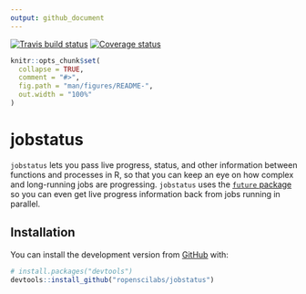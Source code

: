 ```yaml
---
output: github_document
---
```


[![Travis build status](https://travis-ci.org/ropenscilabs/jobstatus.svg?branch=master)](https://travis-ci.org/ropenscilabs/jobstatus)
[![Coverage status](https://codecov.io/gh/ropenscilabs/jobstatus/branch/master/graph/badge.svg)](https://codecov.io/github/ropenscilabs/jobstatus?branch=master)

<!-- README.md is generated from README.Rmd. Please edit that file -->

```r
knitr::opts_chunk$set(
  collapse = TRUE,
  comment = "#>",
  fig.path = "man/figures/README-",
  out.width = "100%"
)
```
# jobstatus

`jobstatus` lets you pass live progress, status, and other information between functions and processes in R, so that you can keep an eye on how complex and long-running jobs are progressing. `jobstatus` uses the [`future` package](https://cran.r-project.org/package=future) so you can even get live progress information back from jobs running in parallel.

## Installation

You can install the development version from [GitHub](https://github.com/) with:

``` r
# install.packages("devtools")
devtools::install_github("ropenscilabs/jobstatus")
```

